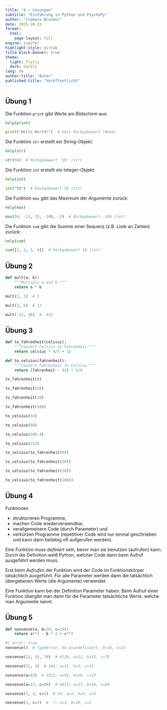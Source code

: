 ```yaml
---
title: "4 – Lösungen"
subtitle: "Einführung in Python und PsychoPy"
author: "Clemens Brunner"
date: 2025-10-23
format:
  html:
    page-layout: full
engine: jupyter
highlight-style: github
title-block-banner: true
theme:
  light: flatly
  dark: darkly
lang: de
author-title: "Autor"
published-title: "Veröffentlicht"
---
```


## Übung 1

Die Funktion `print` gibt Werte am Bildschirm aus:

```python
help(print)
```

```python
print("Hello World!")  # kein Rückgabewert (None)
```

Die Funktion `str` erstellt ein String-Objekt:

```python
help(str)
```

```python
str(59)  # Rückgabewert '59' (str)
```

Die Funktion `int` erstellt ein Integer-Objekt:

```python
help(int)
```

```python
int("59")  # Rückgabewert 59 (int)
```

Die Funktion `max` gibt das Maximum der Argumente zurück:

```python
help(max)
```

```python
max(54, -12, 33, -100, -2)  # Rückgabewert -100 (int)
```

Die Funktion `sum` gibt die Summe einer Sequenz (z.B. Liste an Zahlen) zurück:

```python
help(sum)
```

```python
sum([1, 2, 3, 4])  # Rückgabewert 10 (int)
```


## Übung 2

```python
def mult(a, b):
    """Multiply a and b."""
    return a * b
```

```python
mult(1, 1)  # 1
```

```python
mult(2, 6)  # 12
```

```python
mult(-12, 36)  # -432
```


## Übung 3

```python
def to_fahrenheit(celsius):
    """Convert Celsius to Fahrenheit."""
    return celsius * 9/5 + 32
```

```python
def to_celsius(fahrenheit):
    """Convert Fahrenheit to Celsius."""
    return (fahrenheit - 32) * 5/9
```

```python
to_fahrenheit(0)
```

```python
to_fahrenheit(20)
```

```python
to_fahrenheit(38)
```

```python
to_fahrenheit(100)
```

```python
to_celsius(32)
```

```python
to_celsius(68)
```

```python
to_celsius(100.4)
```

```python
to_celsius(212)
```

```python
to_celsius(to_fahrenheit(0))
```

```python
to_celsius(to_fahrenheit(20))
```

```python
to_celsius(to_fahrenheit(38))
```

```python
to_celsius(to_fahrenheit(100))
```


## Übung 4

Funktionen

- strukturieren Programme,
- machen Code wiederverwendbar,
- verallgemeinern Code (durch Parameter) und
- verkürzen Programme (repetitiver Code wird nur einmal geschrieben und kann dann beliebig oft aufgerufen werden).

Eine Funktion muss *definiert* sein, bevor man sie benutzen (aufrufen) kann. Durch die Definition weiß Python, welcher Code dann beim Aufruf ausgeführt werden muss.

Erst beim *Aufrufen* der Funktion wird der Code im Funktionskörper tatsächlich ausgeführt. Für alle Parameter werden dann die tatsächlich übergebenen Werte (die Argumente) verwendet.

Eine Funktion kann bei der Definition Parameter haben. Beim Aufruf einer Funktion übergibt man dann für die Parameter tatsächliche Werte, welche man Argumente nennt.


## Übung 5

```python
def nonsense(a, b=10, c=13):
    return a**2 - b * 2 + c**2
```

```python
#| error: true
nonsense()  # TypeError, da a=undefiniert, b=10, c=13
```

```python
nonsense(22, 15, 78)  # 6538; a=22, b=15, c=78
```

```python
nonsense(11, 3)  # 284; a=11, b=3, c=13
```

```python
nonsense(a=42)  # 1913; a=42, b=10, c=13
```

```python
nonsense(a=17, c=88)  # 8013; a=17, b=10, c=88
```

```python
nonsense(3, 4, c=5)  # 26; a=3, b=4, c=5
```

```python
nonsense(3, c=2)  # -7; a=3, b=10, c=2
```
